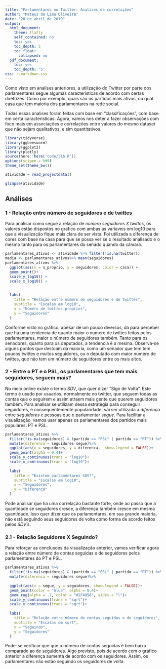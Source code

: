 ```yaml
---
title: "Parlamentares no Twitter: Analises de correlações"
author: "Mateus de Lima Oliveira"
date: "20 de abril de 2019"
output:
  html_document:
    theme: flatly
    self_contained: no
    toc: yes
    toc_depth: 5
    toc_float:
      collapsed: no
  pdf_document:
    toc: yes
    toc_depth: '5'
css: r-markdown.css
---
```


Como visto em analises anteriores, a utilização do Twitter por parte dos parlamentares segue algumas caracteristicas de acordo com certas diretrizes. Como por exemplo, quais são os partidos mais ativos, ou qual casa que tem maioria dos parlamentares na rede social. 

Todas essas analises foram feitas com base em "classificações",  com base em certa caracteristicas. Agora, vamos nos deter a fazer observações com foco mais em associações e correlações entre valores do mesmo dataset que não sejam qualitativos, e sim quantitativos.


```r
library(tidyverse)
library(ggbeeswarm)
library(ggplot2)
library(plotly)
source(here::here('code/lib.R'))
options(scipen = 999)
theme_set(theme_bw())
```

```r
atividade = read_projectdata()
```

```r
glimpse(atividade)
```

## Análises

### 1 - Relação entre número de seguidores e de twittes

Para analisar como segue a relação de *número seguidores X twittes*, os valores estão dispostos no grafico com ambas as variaveis em log10 para que a visualização fique mais clara de ser vista. Foi utilizada a diferença de cores com base na casa para que se possa ver se o resultado analisado é o mesmo tanto para os parlamentares do senado quando da câmara. 

```r
parlamentares_ativos <- atividade %>% filter(!is.na(twitter))
media <- parlamentares_ativos%>% mean(seguidores)
parlamentares_ativos %>%
  ggplot(aes(x = n_proprio, y = seguidores, color = casa)) +
  geom_point()+
  scale_y_log10() +
  scale_x_log10() +
  
  
  labs(
    title = "Relação entre número de seguidores e de twittes",
    subtitle = "Escalas em log10",
    x = "Número de twittes proprios",
    y = "Seguidores"
  )


```


Conforme visto no gráfico, apesar de um pouco diversos, da para perceber que há uma tendencia de quanto maior o numero de twittes feitos pelos parlamentares, maior o número de seguidores também. Tanto para os senadores, quanto para os deputados, a tendencia é a mesma. Observa-se alguns pontos que destoam da maioria, como um senador que tem tem poucos twittes e muitos seguidores, ou o deputado com maior numero de twittes, que não tem um número de seguidores entre os mais altos.

### 2 - Entre o PT e o PSL, os parlamentares que tem mais seguidores, seguem mais?

No meio online existe o termo *SDV*, que quer dizer "Sigo de Volta". Este termo é usado por usuarios, normalmente no twitter, que seguem todas as contas que o seguirem e assim atraem mais gente que querem seguidores também.
Para analisar se utilizam dessa estrategia para conseguir seguidores, e consequentemente popularidade, vai ser utilizada a *diferença* entre *seguidores* e pessoas que o parlamentar *segue*. 
Para facilitar a visualização, vamos usar apenas os parlamentares dos partidos mais populares: PT e PSL. 

```r
parlamentares_ativos %>%
  filter(!is.na(seguidores) & (partido == "PSL" | partido == "PT")) %>%
  mutate(diferenca = seguidores-segue)%>%
  ggplot(aes(x = seguidores, y = diferenca,  show.legend = FALSE))+
  geom_point(alpha = 0.4)+
  scale_y_continuous(trans = "log10")+
  scale_x_continuous(trans = "log10")+
  
  labs(
    title = "Existem parlamentares SDV?",
    subtitle = "Escalas em log10",
    x = "Seguidores",
    y = "Diferença"
  )

```

Pode analisar que há uma correlação bastante forte, onde ao passo que a quantidade se seguidores cresce, a diferença também cresce em mesma quantidade. Isso quer dizer que os parlamentares, em sua grande maioria, não está seguindo seus seguidores de volta como forma de acordo feitos pelos *SDV's*.

### 2.1 - Relação Seguidores X Seguindo?

Para reforçar as conclusoes da visualização anterior, vamos verificar agora a relação entre número de contas seguidas e de seguidores pelos parlamentares do PT e PSL.

```r
parlamentares_ativos %>%
  filter(!is.na(seguidores) & (partido == "PSL" | partido == "PT")) %>%
  mutate(diferenca = seguidores-segue)%>%
  
  ggplot(aes(x = segue, y = seguidores, show.legend = FALSE))+
  geom_point(color = "blue", alpha = 0.4)+
  geom_rug(alpha = .7, color = "#2F4858", sides = "l")+
  scale_y_continuous(trans = "sqrt")+
  scale_x_continuous(trans = "sqrt")+
  
  labs(
    title = "Relação entre número de contas seguidas e de seguidores",
    subtitle = "Escalas em sqrt",
    x = "Seguindo",
    y = "Seguidores"
  )

```

Pode-se verificar que que o número de contas seguidas é bem baixo comparado ao de seguidores. Algo previsto, pois de acordo com o gráfico anterior a diferença aumenta de acordo com os seguidores. Assim, os parlamentares não estão seguindo os seguidores de volta. 
